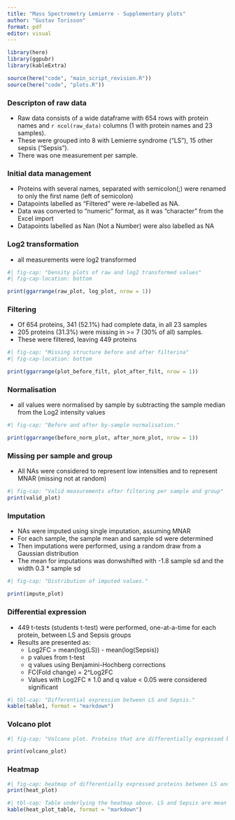 ```yaml
---
title: "Mass Spectrometry Lemierre - Supplementary plots"
author: "Gustav Torisson"
format: pdf
editor: visual
---
```


```r
library(here)
library(ggpubr)
library(kableExtra)

source(here("code", "main_script_revision.R"))
source(here("code", "plots.R"))

```

### Descripton of raw data

-   Raw data consists of a wide dataframe with 654 rows with protein names and `r ncol(raw_data)` columns (1 with protein names and 23 samples).
-   These were grouped into 8 with Lemierre syndrome ("LS"), 15 other sepsis ("Sepsis").
-   There was one measurement per sample.

### Initial data management

-   Proteins with several names, separated with semicolon(;) were renamed to only the first name (left of semicolon)
-   Datapoints labelled as "Filtered" were re-labelled as NA.
-   Data was converted to "numeric" format, as it was "character" from the Excel import
-   Datapoints labelled as Nan (Not a Number) were also labelled as NA

\newpage

### Log2 transformation

-   all measurements were log2 transformed

```r
#| fig-cap: "Density plots of raw and log2 transformed values"
#| fig-cap-location: bottom

print(ggarrange(raw_plot, log_plot, nrow = 1))

```

\newpage

### Filtering

-   Of 654 proteins, 341 (52.1%) had complete data, in all 23 samples
-   205 proteins (31.3%) were missing in \>= 7 (30% of all) samples.
-   These were filtered, leaving 449 proteins

```r
#| fig-cap: "Missing structure before and after filterina"
#| fig-cap-location: bottom

print(ggarrange(plot_before_filt, plot_after_filt, nrow = 1))

```

\newpage

### Normalisation

-   all values were normalised by sample by subtracting the sample median from the Log2 intensity values

```r
#| fig-cap: "Before and after by-sample normalisation."

print(ggarrange(before_norm_plot, after_norm_plot, nrow = 1))

```

\newpage

### Missing per sample and group

-   All NAs were considered to represent low intensities and to represent MNAR (missing not at random)

```r
#| fig-cap: "Valid measurements after filtering per sample and group"
print(valid_plot)

```

\newpage

### Imputation

-   NAs were imputed using single imputation, assuming MNAR
-   For each sample, the sample mean and sample sd were determined
-   Then imputations were performed, using a random draw from a Gaussian distribution
-   The mean for imputations was donwshifted with -1.8 sample sd and the width 0.3 \* sample sd

```r
#| fig-cap: "Distribution of imputed values."

print(impute_plot)

```

\newpage

### Differential expression

-   449 t-tests (students t-test) were performed, one-at-a-time for each protein, between LS and Sepsis groups
-   Results are presented as:
    -   Log2FC = mean(log(LS)) - mean(log(Sepsis))
    -   p values from t-test
    -   q values using Benjamini-Hochberg corrections
    -   FC(Fold change) = 2\^Log2FC
    -   Values with Log2FC ± 1.0 and q value \< 0.05 were considered significant

```r
#| tbl-cap: "Differential expression between LS and Sepsis."
kable(table1, format = "markdown")

```

\newpage

### Volcano plot

```r
#| fig-cap: "Volcano plot. Proteins that are differentially expressed between LS and Sepsis = red"

print(volcano_plot)
```

\newpage

### Heatmap

```r
#| fig-cap: heatmap of differentially expressed proteins between LS and Other severe infections
print(heat_plot)


```

\newpage
```r
#| tbl-cap: Table underlying the heatmap above. LS and Sepsis are mean normalized log2-transformed intensities
kable(heat_plot_table, format = "markdown")

```
